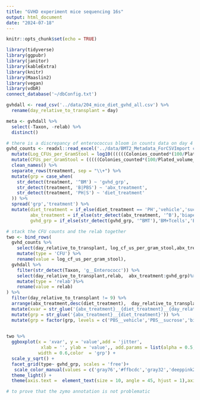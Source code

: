 ```yaml
---
title: "GVHD experiment mice sequencing 16s"
output: html_document
date: "2024-07-18"
---
```


```r
knitr::opts_chunk$set(echo = TRUE)
```

```r
library(tidyverse)
library(ggpubr)
library(janitor)
library(kableExtra)
library(knitr)
library(Maaslin2)
library(vegan)
library(vdbR)
connect_database('~/dbConfig.txt')
```
```r
gvhdall <- read_csv('../data/204_mice_diet_gvhd_all.csv') %>% 
  rename(day_relative_to_transplant = day)

meta <- gvhdall %>%
  select(-Taxon, -relab) %>% 
  distinct() 
```

```r
# there is a discrepancy of enterococcus bloom in counts data on day 4 in abx +vehicle in BMT mice but not so in 16s data 
gvhd_counts <- readxl::read_excel('../data/BMT2_Metadata_ForCSVImport copy.xlsx') %>% 
  mutate(Log_CFUs_per_GramStool = log10((((((Colonies_counted*(100/Plated_volume_ul))/100)/(10^Dilution_factor) )*1000)/Stool_weight_mg)+1) ) %>%   
  mutate(CFUs_per_GramStool = (((((Colonies_counted*(100/Plated_volume_ul))/100)/(10^Dilution_factor) )*1000)/Stool_weight_mg)+1) %>% 
  clean_names() %>% 
  separate_rows(treatment, sep = "\\+") %>% 
  mutate(grp = case_when(
    str_detect(treatment, '^BM') ~ 'gvhd_grp',
    str_detect(treatment, 'B|PBS') ~ 'abx_treatment',
    str_detect(treatment, 'PH|S') ~ 'diet_treatment'
  )) %>% 
  spread('grp','treatment') %>% 
  mutate(diet_treatment = if_else(diet_treatment == 'PH','vehicle','sucrose'),
         abx_treatment = if_else(str_detect(abx_treatment, '^B'),'biapenem',abx_treatment),
         gvhd_grp = if_else(str_detect(gvhd_grp, '^BMT'),'BM+Tcells','BMonly')) 
```

```r
# stack the CFU counts and the relab together
two <- bind_rows(
  gvhd_counts %>% 
    select(day_relative_to_transplant, log_cf_us_per_gram_stool,abx_treatment:gvhd_grp) %>% 
    mutate(type = 'CFU') %>% 
    rename(value = log_cf_us_per_gram_stool),
  gvhdall %>% 
    filter(str_detect(Taxon, 'g__Enterococc')) %>% 
    select(day_relative_to_transplant,relab,  abx_treatment:gvhd_grp)%>% 
    mutate(type = 'relab')%>% 
    rename(value = relab)
) %>% 
  filter(day_relative_to_transplant != 9) %>% 
  arrange(abx_treatment,desc(diet_treatment),  day_relative_to_transplant) %>% 
  mutate(xvar = str_glue('{abx_treatment}__{diet_treatment}__{day_relative_to_transplant}')) %>% 
  mutate(grp = str_glue('{abx_treatment}__{diet_treatment}')) %>% 
  mutate(grp = factor(grp, levels = c('PBS__vehicle','PBS__sucrose','biapenem__vehicle','biapenem__sucrose')))
  

two %>% 
  ggboxplot(x = 'xvar', y = 'value',add = 'jitter', 
             xlab = '', ylab = 'value',, add.params = list(alpha = 0.5, shape = 16),
            width = 0.6,color  = 'grp') +
  scale_y_sqrt() +
  facet_grid(type~ gvhd_grp, scales = 'free')+ 
   scale_color_manual(values = c('gray76','#ffbcdc','gray32','deeppink2'))+
  theme_light() +
  theme(axis.text =  element_text(size = 10, angle = 45, hjust = 1),axis.title=element_text(size=10),legend.position = 'none',aspect.ratio=1/3)
```
```r
# to prove that the zymo annotation is not problematic

```

